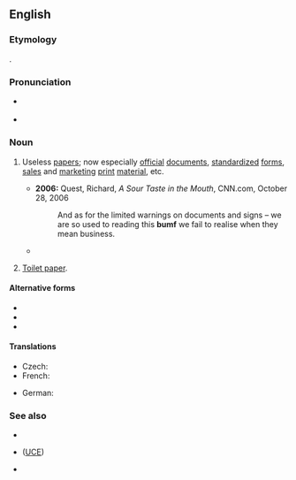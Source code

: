 ==English==

===Etymology===
{{clipping|en|bumfodder}}.

===Pronunciation===
* {{a|UK}} {{IPA|en|/bʌmf/}}
* {{audio|en|LL-Q1860 (eng)-Vealhurl-bumf.wav |Audio (UK)}}

===Noun===
{{en-noun|-}}

# {{lb|en|pejorative}} Useless [[papers]]; now especially [[official]] [[document]]s, [[standardize]]d [[form]]s, [[sales]] and [[marketing]] [[print]] [[material]], etc.
#* '''2006:''' Quest, Richard, ''A Sour Taste in the Mouth'', CNN.com, October 28, 2006
#*: And as for the limited warnings on documents and signs – we are so used to reading this '''bumf''' we fail to realise when they mean business.
#* {{quote-journal|en|title=No hiding place
|date=2013-05-25|volume=407|issue=8837|page=74|magazine={{w|The Economist}}
|url=http://www.economist.com/news/science-and-technology/21578357-plan-assess-peoples-personal-characteristics-their-twitter-streams-no
|passage=In America alone, people spent $170 billion on “direct marketing”—junk mail of both the physical and electronic varieties—last year. Yet of those who received unsolicited adverts through the post, only 3% bought anything as a result. If the '''bumf''' arrived electronically, the take-up rate was 0.1%. And for online adverts the “conversion” into sales was a minuscule 0.01%.}}
# {{lb|en|British|obsolete}} [[toilet paper|Toilet paper]].

====Alternative forms====
* {{l|en|bumph}}
* {{l|en|bumpfh}}
* {{l|en|bumpf}}

====Translations====
{{trans-top|useless documents}}
* Czech: {{t|cs|lejstra|n-p}}
* French: {{t+|fr|paperasse|f}}
{{trans-mid}}
* German: {{t+|de|Papierkram|m}}
{{trans-bottom}}

===See also===
* {{l|en|spam}}
* {{l|en|unsolicited}} {{l|en|commercial}} {{l|en|email}} ([[UCE]])
* {{l|en|junk mail}}